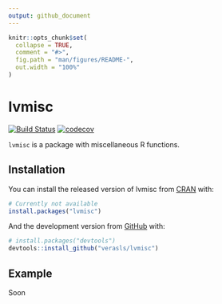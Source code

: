 ```yaml
---
output: github_document
---
```


<!-- README.md is generated from README.Rmd. Please edit that file -->

```r
knitr::opts_chunk$set(
  collapse = TRUE,
  comment = "#>",
  fig.path = "man/figures/README-",
  out.width = "100%"
)
```

# lvmisc

<!-- badges: start -->
[![Build Status](https://img.shields.io/travis/verasls/lvmisc?style=flat-square)](https://travis-ci.org/verasls/lvmisc)
[![codecov](https://img.shields.io/codecov/c/github/verasls/lvmisc?logo=codecov&style=flat-square)](https://codecov.io/gh/verasls/lvmisc)
<!-- badges: end -->

`lvmisc` is a package with miscellaneous R functions.


## Installation

You can install the released version of lvmisc from [CRAN](https://CRAN.R-project.org) with:

``` r
# Currently not available
install.packages("lvmisc")
```

And the development version from [GitHub](https://github.com/) with:

``` r
# install.packages("devtools")
devtools::install_github("verasls/lvmisc")
```
## Example

Soon
